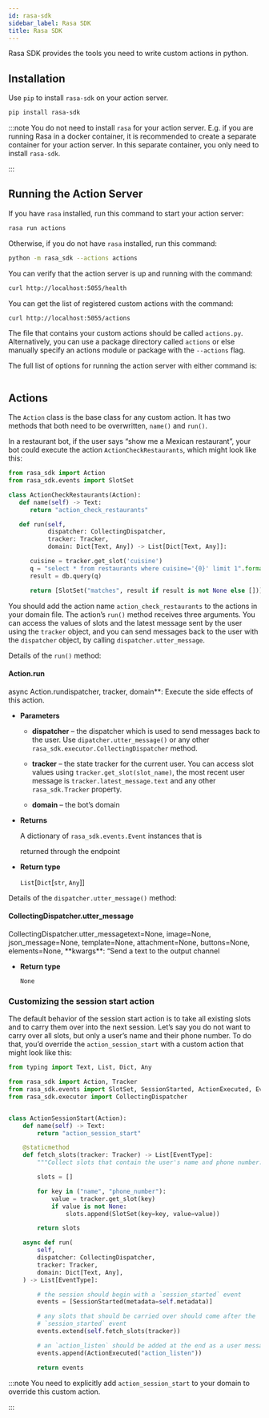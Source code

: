 ```yaml
---
id: rasa-sdk
sidebar_label: Rasa SDK
title: Rasa SDK
---
```


Rasa SDK provides the tools you need to write custom actions in python.

## Installation

Use `pip` to install `rasa-sdk` on your action server.

```bash
pip install rasa-sdk
```

:::note
You do not need to install `rasa` for your action server.
E.g. if you are running Rasa in a docker container, it is recommended to
create a separate container for your action server. In this
separate container, you only need to install `rasa-sdk`.

:::

## Running the Action Server

If you have `rasa` installed, run this command to start your action server:

```bash
rasa run actions
```

Otherwise, if you do not have `rasa` installed, run this command:

```bash
python -m rasa_sdk --actions actions
```

You can verify that the action server is up and running with the command:

```bash
curl http://localhost:5055/health
```

You can get the list of registered custom actions with the command:

```bash
curl http://localhost:5055/actions
```

The file that contains your custom actions should be called `actions.py`.
Alternatively, you can use a package directory called `actions` or else
manually specify an actions module or package with the `--actions` flag.

The full list of options for running the action server with either command is:

```text [rasa run actions --help]
```

## Actions

The `Action` class is the base class for any custom action. It has two methods
that both need to be overwritten, `name()` and `run()`.

<a aria-hidden="true" tabIndex="-1" className="anchor enhancedAnchor" id="custom-action-example"></a>

In a restaurant bot, if the user says “show me a Mexican restaurant”,
your bot could execute the action `ActionCheckRestaurants`,
which might look like this:

```python
from rasa_sdk import Action
from rasa_sdk.events import SlotSet

class ActionCheckRestaurants(Action):
   def name(self) -> Text:
      return "action_check_restaurants"

   def run(self,
           dispatcher: CollectingDispatcher,
           tracker: Tracker,
           domain: Dict[Text, Any]) -> List[Dict[Text, Any]]:

      cuisine = tracker.get_slot('cuisine')
      q = "select * from restaurants where cuisine='{0}' limit 1".format(cuisine)
      result = db.query(q)

      return [SlotSet("matches", result if result is not None else [])]
```

You should add the action name `action_check_restaurants` to
the actions in your domain file. The action’s `run()` method receives
three arguments. You can access the values of slots and the latest message
sent by the user using the `tracker` object, and you can send messages
back to the user with the `dispatcher` object, by calling
`dispatcher.utter_message`.

Details of the `run()` method:


#### Action.run
async Action.rundispatcher, tracker, domain**:
Execute the side effects of this action.


* **Parameters**

  * **dispatcher** – the dispatcher which is used to
    send messages back to the user. Use
    `dipatcher.utter_message()` or any other
    `rasa_sdk.executor.CollectingDispatcher`
    method.

  * **tracker** – the state tracker for the current
    user. You can access slot values using
    `tracker.get_slot(slot_name)`, the most recent user message
    is `tracker.latest_message.text` and any other
    `rasa_sdk.Tracker` property.

  * **domain** – the bot’s domain



* **Returns**

  A dictionary of `rasa_sdk.events.Event` instances that is

    returned through the endpoint




* **Return type**

  `List`[`Dict`[`str`, `Any`]]


Details of the `dispatcher.utter_message()` method:


#### CollectingDispatcher.utter_message
CollectingDispatcher.utter_messagetext=None, image=None, json_message=None, template=None, attachment=None, buttons=None, elements=None, \*\*kwargs**:
“Send a text to the output channel


* **Return type**

  `None`


<a aria-hidden="true" tabIndex="-1" className="anchor enhancedAnchor" id="custom-session-start"></a>

### Customizing the session start action

The default behavior of the session start action is to take all existing slots and to
carry them over into the next session. Let’s say you do not want to carry over all
slots, but only a user’s name and their phone number. To do that, you’d override the
`action_session_start` with a custom action that might look like this:

```python
from typing import Text, List, Dict, Any

from rasa_sdk import Action, Tracker
from rasa_sdk.events import SlotSet, SessionStarted, ActionExecuted, EventType
from rasa_sdk.executor import CollectingDispatcher


class ActionSessionStart(Action):
    def name(self) -> Text:
        return "action_session_start"

    @staticmethod
    def fetch_slots(tracker: Tracker) -> List[EventType]:
        """Collect slots that contain the user's name and phone number."""

        slots = []

        for key in ("name", "phone_number"):
            value = tracker.get_slot(key)
            if value is not None:
                slots.append(SlotSet(key=key, value=value))

        return slots

    async def run(
        self,
        dispatcher: CollectingDispatcher,
        tracker: Tracker,
        domain: Dict[Text, Any],
    ) -> List[EventType]:

        # the session should begin with a `session_started` event
        events = [SessionStarted(metadata=self.metadata)]

        # any slots that should be carried over should come after the
        # `session_started` event
        events.extend(self.fetch_slots(tracker))

        # an `action_listen` should be added at the end as a user message follows
        events.append(ActionExecuted("action_listen"))

        return events
```

:::note
You need to explicitly add `action_session_start` to your domain to override this
custom action.

:::
